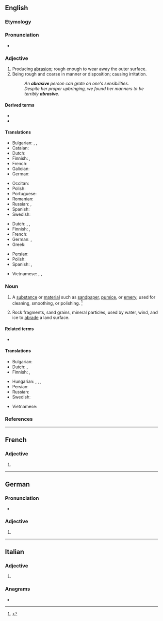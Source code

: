 ==English==

===Etymology===
{{suffix|en|abrase|ive}}

===Pronunciation===
* {{a|US}} {{IPA|en|/əˈbɹeɪ.sɪv/|/əˈbɹeɪ.zɪv/}}

===Adjective===
{{en-adj}}

# Producing [[abrasion]]; rough enough to wear away the outer surface. {{defdate|First attested in 1805.}}
# Being rough and coarse in manner or disposition; causing irritation. {{defdate|First attested in 1925.}}
#: ''An '''abrasive''' person can grate on one's sensibilities.''
#: ''Despite her proper upbringing, we found her manners to be terribly '''abrasive'''.''

====Derived terms====
* {{l|en|abrasively}}
* {{l|en|abrasiveness}}

====Translations====
{{trans-top|producing abrasion; rough}}
* Bulgarian: {{t+|bg|изтъркващ}}, {{t+|bg|изтриващ}}, {{t|bg|абразивен}}
* Catalan: {{t+|ca|abrasiu}}
* Dutch: {{t+|nl|schurend}}
* Finnish: {{t+|fi|hankaava}}, {{t+|fi|hiova}}
* French: {{t+|fr|abrasif}}
* Galician: {{t+|gl|abrasivo|m}}
* German: {{t+|de|abrasiv}}
{{trans-mid}}
* Occitan: {{t|oc|abrasiu}}
* Polish: {{t+|pl|ścierny}}
* Portuguese: {{t+|pt|abrasivo}}
* Romanian: {{t+|ro|abraziv}}
* Russian: {{t+|ru|абрази́вный}}, {{t+|ru|шлифу́ющий}}
* Spanish: {{t+|es|abrasivo}}
* Swedish: {{t+|sv|slipande}}
{{trans-bottom}}

{{trans-top|rough and coarse in manner or disposition}}
* Dutch: {{t+|nl|irritant}}, {{t+|nl|irriterend}}, {{t+|nl|ruw}}
* Finnish: {{t+|fi|karski}}, {{t+|fi|karkea}}
* French: {{t+|fr|rude}}
* German: {{t+|de|schroff}}, {{t+|de|rauh}}
* Greek: {{t+|el|τραχύς}}
{{trans-mid}}
* Persian: {{t+|fa|ساینده|sc=fa-Arab}}
* Polish: {{t+|pl|szorstki}}
* Spanish: {{t+|es|brusco}}, {{t+|es|irritante}}
{{trans-bottom}}

{{checktrans-top}}
* Vietnamese: {{t-check|vi|làm trầy}}, {{t-check|vi|để cọ xơ ra}}, {{t-check|vi|để mài mòn}}
{{trans-mid}}
{{trans-bottom}}

===Noun===
{{en-noun}}

# A [[substance]] or [[material]] such as [[sandpaper]], [[pumice]], or [[emery]], used for cleaning, smoothing, or polishing. {{defdate|First attested in the mid 19<sup>th</sup> century.}}<ref name=SOED>{{R:SOED5|page=7}}</ref>
# {{lb|en|geology}} Rock fragments, sand grains, mineral particles, used by water, wind, and ice to [[abrade]] a land surface.

====Related terms====
* {{l|en|abrasion}}

====Translations====
{{trans-top|substance used for cleaning, smoothing, or polishing}}
* Bulgarian: {{t+|bg|абразив}}
* Dutch: {{t|nl|schuurmiddel|n}}, {{t|nl|slijpmiddel|n}}
* Finnish: {{t|fi|hankausaine}}, {{t|fi|hioma-aine}}
{{trans-mid}}
* Hungarian: {{t+|hu|csiszolóanyag}}, {{t+|hu|csiszolópapír}}, {{t+|hu|csiszolópor}}, {{t|hu|csiszolóvászon}}
* Persian: {{t+|fa|سمباده|sc=fa-Arab}}
* Russian: {{t+|ru|абрази́в|m}}
* Swedish: {{t|sv|abrasivmedel}}
{{trans-bottom}}

{{checktrans-top}}
* Vietnamese: {{t-check|vi|chất mài mòn}}
{{trans-mid}}
{{trans-bottom}}

===References===
<references/>

----

==French==

===Adjective===
{{head|fr|adjective form}}

# {{inflection of|fr|abrasif||f|s}}

----

==German==

===Pronunciation===
* {{audio|de|De-abrasive.ogg|Audio}}

===Adjective===
{{head|de|adjective form}}

# {{de-adj form of|abrasiv}}

----

==Italian==

===Adjective===
{{it-adj-form|f-p}}

# {{adj form of|it|abrasivo||f|p}}

===Anagrams===
* {{anagrams|it|bavaresi|sbaverai}}